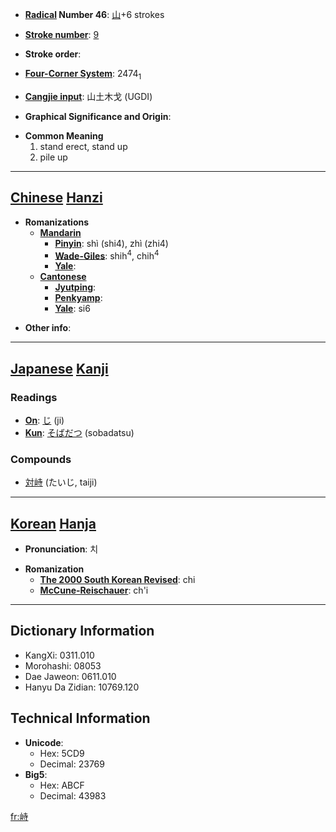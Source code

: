 * '''[[Wiktionary:Chinese radical index| Radical]] Number 46''': [[Wiktionary:Chinese radical index 山|山]]+6 strokes

* '''[[Wiktionary:Chinese total strokes index|Stroke number]]''': [[Wiktionary:Chinese total strokes index 9|9]]

* '''Stroke order''': 

* '''[[Wiktionary:Chinese four corner index|Four-Corner System]]''': 2474<sub>1</sub>

* '''[[Wiktionary:Chinese Cangjie index|Cangjie input]]''': 山土木戈 (UGDI)

* '''Graphical Significance and Origin''': 

* '''Common Meaning'''
*#stand erect, stand up
*# pile up


----

== [[Chinese]] [[Hanzi]] ==

* '''Romanizations'''
** '''[[Mandarin]]'''
*** '''[[Pinyin]]''': shì (shi4), zhì (zhi4)
*** '''[[Wade-Giles]]''': shih<sup>4</sup>, chih<sup>4</sup>
*** '''[[Yale]]''': 
** '''[[Cantonese]]'''
*** '''[[Jyutping]]''':
*** '''[[Penkyamp]]''': 
*** '''[[Yale]]''': si6

* '''Other info''': 

----

== [[Japanese]] [[Kanji]] ==

===Readings===
* '''[[On]]''': [[じ]] (ji)
* '''[[Kun]]''': [[そばだつ]] (sobadatsu)
===Compounds===
*[[対峙]] (たいじ, taiji)
----

== [[Korean]] [[Hanja]] ==

* '''Pronunciation''': 치

* '''Romanization'''
** '''[[The 2000 South Korean Revised Romanization|The 2000 South Korean Revised]]''': chi
** '''[[McCune-Reischauer]]''': ch'i

----

== Dictionary Information ==

* KangXi: 0311.010
* Morohashi: 08053
* Dae Jaweon: 0611.010
* Hanyu Da Zidian: 10769.120

== Technical Information ==

* '''Unicode''':
** Hex: 5CD9
** Decimal: 23769
* '''Big5''':
** Hex: ABCF
** Decimal: 43983

[[fr:峙]]